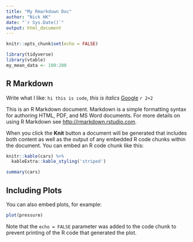 ```yaml
---
title: "My Rmarkdown Doc"
author: "Nick HK"
date: "`r Sys.Date()`"
output: html_document
---
```


```r
knitr::opts_chunk$set(echo = FALSE)

library(tidyverse)
library(vtable)
my_mean_data <- 100:200
```

## R Markdown

Write what I like: `hi this is code`, *this is italics* [Google](https://google.com) `r 2+2`

This is an R Markdown document. Markdown is a simple formatting syntax for authoring HTML, PDF, and MS Word documents. For more details on using R Markdown see <http://rmarkdown.rstudio.com>.

When you click the **Knit** button a document will be generated that includes both content as well as the output of any embedded R code chunks within the document. You can embed an R code chunk like this:

```r
knitr::kable(cars) %>%
  kableExtra::kable_styling('striped')
```

```r
summary(cars)
```

## Including Plots

You can also embed plots, for example:

```r
plot(pressure)
```

Note that the `echo = FALSE` parameter was added to the code chunk to prevent printing of the R code that generated the plot.
